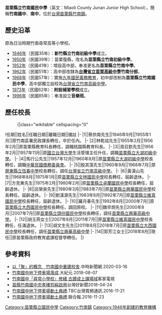 {{Infobox_School
|name           =苗栗縣立竹南國民中學
|other_name     =Junan Junior High School
|image          =
|motto          =
|established    =1946年
|type           =縣立[[國民中學|國民中學]]
|district       =[[苗栗縣|苗栗縣]][[竹南鎮|竹南鎮]]
|principal      =郭芳江
|grades         =三年制，共36班。(106學年度)<br>七年級13班<br>八年級12班<br>九年級11班 
|faculty        =116人
|staff          =9人
|students       =830人<ref>[https://stats.moe.gov.tw/files/detail/101/101_basej.xls 國民中學校別資料102.01.07]</ref>
|address     = {{flagicon|TWN}}[[苗栗縣|苗栗縣]][[竹南鎮|竹南鎮]]中正路92號
|tel         = +886-037-475100
|fax         = +886-037-470670
|website        =[http://www.jnjh.mlc.edu.tw/ www.jnjh.mlc.edu.tw]
}}

'''苗栗縣立竹南國民中學'''（英文：Miaoli County Junan Junior High School），簡稱'''竹南國中'''、'''南中'''，位於[[台灣|台灣]][[苗栗縣|苗栗縣]][[竹南鎮|竹南鎮]]。

==歷史沿革==
{{tw monument
|name= 尋常小學校禮堂
|formername=
|image= [[File:Old_Assembly_Hall_in_Miaoli_County_Junan_Junior_High_School.JPG|250px]]
|imagename= 
|othername= 
|formalname=
|level= 歷史建築
|class= 其他設施
|time= 
|date= 2010年3月3日
|location= {{TWN}}[[苗栗縣|苗栗縣]][[竹南鎮|竹南鎮]]中正路92號
|open=
|cost=
|website=
|reg_url= https://nchdb.boch.gov.tw/assets/overview/historicalBuilding/20100303000001
}}
原為日治時期竹南尋常高等小學校。
*[[1946年|1946年]]（民國35年）：'''新竹縣立竹南初級中學'''成立。
*[[1950年|1950年]]（民國39年）：苗栗復縣，改名為'''苗栗縣立竹南初級中學'''。
*[[1952年|1952年]]（民國41年）：增設高中部，奉准更名為'''苗栗縣立竹南中學'''。
*[[1962年|1962年]]（民國51年）：高中部改隸為'''[[國立苗栗高級中學|台灣省立苗栗高級中學]]竹南分部'''。
*[[1968年|1968年]]（民國57年）：實施[[臺灣九年國民義務教育|九年國民義務教育]]，初中部改制為'''苗栗縣立竹南國民中學'''，高中部獨立設校為[[國立竹南高級中學|台灣省立竹南高級中學]]。
*[[1973年|1973年]]（民國62年）：'''附設補習學校'''成立。
*[[1996年|1996年]]（民國85年）：奉准設立'''音樂班'''。

== 歷任校長 ==
:{|class="wikitable" cellspacing="0"
!任期||姓名||任職日期||離職日期||備註
|-
|1||蔡拱南先生||1946年9月||1955年1月||原竹南區署民政課長轉任，卒於任內。
|-
|2||林乾祜先生||1955年2月||1956年2月||原苗栗縣教育科長轉任，調職桃園縣教育科長。
|-
|3||周召欽先生||1956年2月||1957年11月||原[[國立台灣大學|國立台灣大學]]生活管理主任升任，調職[[苗栗縣立大湖國民中學|苗栗縣立大湖初級中學]]。
|-
|4||馬行公先生||1957年12月||1960年8月||原[[苗栗縣立大湖國民中學|苗栗縣立大湖初級中學]]校長轉任，調職[[中華民國僑務委員會|中華民國僑務委員會]]。
|-
|5||殷其藻先生||1960年9月||1968年7月||原[[屏東縣立恆春國民中學|屏東縣立恆春中學]]校長轉任，調任[[國立竹南高級中學|台灣省立竹南高級中學]]。
|-
|6||黃漢山先生||1968年8月||1975年1月||原[[苗栗縣立文林國民中學|苗栗縣立文林國民中學]]校長轉任，屆齡退休。
|-
|7||方克東先生||1975年2月||1980年2月||原[[國立卓蘭實驗高級中學|苗栗縣立卓蘭國民中學]]校長轉任，屆齡退休。
|-
|8||呂榮泉先生||1980年3月||1983年7月||原[[苗栗縣立興華高級中學|苗栗縣立興華國民中學]]校長轉任，屆齡退休。
|-
|9||劉漢源先生||1983年8月||1992年7月||原[[苗栗縣立維真國民中學|苗栗縣立維真國民中學]]校長轉任，屆齡退休。
|-
|10||羅月春先生||1992年8月||2000年7月||原[[苗栗縣立大西國民中學|苗栗縣立大西國民中學]]校長轉任，調回原校。
|-
|11||魏早炯先生||2000年8月||2007年7月||原[[苗栗縣立頭份國民中學|苗栗縣立頭份國民中學]]校長轉任，調任[[苗栗縣立興華高級中學|苗栗縣立興華高級中學]]。
|-
|12||胡玉燕女士||2007年8月||2011年7月||原[[苗栗縣立維真國民中學|苗栗縣立維真國民中學]]校長轉任，任滿退休。
|-
|13||胡文生先生||2011年8月||2018年7月||原[[苗栗縣立大西國民中學|苗栗縣立大西國民中學]]校長轉任，調任[[苗栗縣立興華高級中學|苗栗縣立興華高級中學]]
|-
|14||郭芳江女士||2018年8月||現任||原苗栗縣政府教育處課程督學轉任。
|}

==參考資料==
{{reflist}}
*[https://www.chinatimes.com/realtimenews/20200316004140-260405 以「聚」的概念　竹南國中重建校舍].中時新聞網.2020-03-16
*[https://www.epochtimes.com/b5/18/8/7/n10621123.htm 竹南國中地下停車場落成].大紀元.2018-08-07
*[http://www.hakkatv.org.tw/news/191236 竹南國中「尋常小學校」修繕 古蹟成上課場域]客家電視{{dead link}}
*[http://www.taiwanhot.net/?p=567823 苗縣竹南國中忠孝樓剪綵啟用]台灣好新聞2018-04-24
*[https://www.tbc.net.tw/Mobile/News/NewsDetail?id=17ba2958-cc0e-4580-8a48-af7de02905b1 竹南國中地下停車場動土典禮].TBC台灣寬頻通訊.2016-11-21
*[https://vision.udn.com/vision/story/12106/2120636 竹南國中地下停車場動土典禮].聯合報.2016-11-23 

{{苗栗縣國民中小學}}
{{苗栗縣文化資產}}

[[Category:苗栗縣立國民中學|Category:苗栗縣立國民中學]]
[[Category:竹南鎮|Category:竹南鎮]]
[[Category:1946年創建的教育機構|Category:1946年創建的教育機構]]